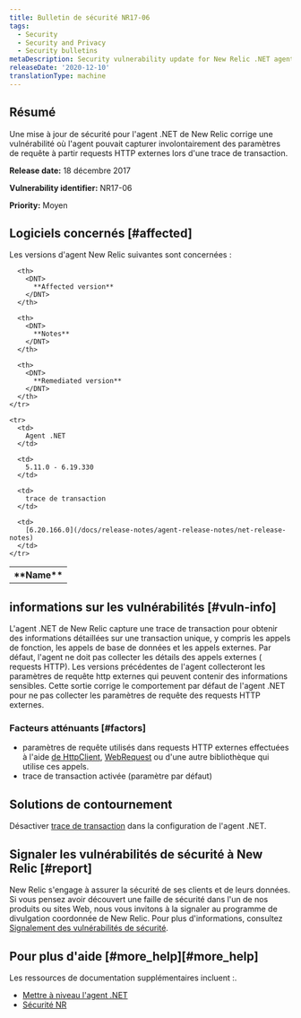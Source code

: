 ```yaml
---
title: Bulletin de sécurité NR17-06
tags:
  - Security
  - Security and Privacy
  - Security bulletins
metaDescription: Security vulnerability update for New Relic .NET agent.
releaseDate: '2020-12-10'
translationType: machine
---
```


## Résumé

Une mise à jour de sécurité pour l&apos;agent .NET de New Relic corrige une vulnérabilité où l&apos;agent pouvait capturer involontairement des paramètres de requête à partir requests HTTP externes lors d&apos;une trace de transaction.

<DNT>**Release date:**</DNT> 18 décembre 2017

<DNT>**Vulnerability identifier:**</DNT> NR17-06

<DNT>**Priority:**</DNT> Moyen

## Logiciels concernés [#affected]

Les versions d&apos;agent New Relic suivantes sont concernées :

<table>
  <tbody>
    <tr>
      <th>
        <DNT>
          **Name**
        </DNT>
      </th>

      <th>
        <DNT>
          **Affected version**
        </DNT>
      </th>

      <th>
        <DNT>
          **Notes**
        </DNT>
      </th>

      <th>
        <DNT>
          **Remediated version**
        </DNT>
      </th>
    </tr>

    <tr>
      <td>
        Agent .NET
      </td>

      <td>
        5.11.0 - 6.19.330
      </td>

      <td>
        trace de transaction
      </td>

      <td>
        [6.20.166.0](/docs/release-notes/agent-release-notes/net-release-notes)
      </td>
    </tr>
  </tbody>
</table>

## informations sur les vulnérabilités [#vuln-info]

L&apos;agent .NET de New Relic capture une trace de transaction pour obtenir des informations détaillées sur une transaction unique, y compris les appels de fonction, les appels de base de données et les appels externes. Par défaut, l&apos;agent ne doit pas collecter les détails des appels externes ( requests HTTP). Les versions précédentes de l&apos;agent collecteront les paramètres de requête http externes qui peuvent contenir des informations sensibles. Cette sortie corrige le comportement par défaut de l&apos;agent .NET pour ne pas collecter les paramètres de requête des requests HTTP externes.

### Facteurs atténuants [#factors]

* paramètres de requête utilisés dans requests HTTP externes effectuées à l&apos;aide [de HttpClient](https://msdn.microsoft.com/en-us/library/system.net.http.httpclient.aspx), [WebRequest](https://msdn.microsoft.com/en-us/library/system.net.webrequest.aspx) ou d&apos;une autre bibliothèque qui utilise ces appels.
* trace de transaction activée (paramètre par défaut)

## Solutions de contournement

Désactiver [trace de transaction](/docs/agents/net-agent/configuration/net-agent-configuration#transaction_tracer) dans la configuration de l&apos;agent .NET.

## Signaler les vulnérabilités de sécurité à New Relic [#report]

New Relic s&apos;engage à assurer la sécurité de ses clients et de leurs données. Si vous pensez avoir découvert une faille de sécurité dans l&apos;un de nos produits ou sites Web, nous vous invitons à la signaler au programme de divulgation coordonnée de New Relic. Pour plus d&apos;informations, consultez [Signalement des vulnérabilités de sécurité](/docs/security/new-relic-security/data-privacy/reporting-security-vulnerabilities).

## Pour plus d&apos;aide [#more\_help][#more_help]

Les ressources de documentation supplémentaires incluent :.

* [Mettre à niveau l&apos;agent .NET](/docs/agents/net-agent/installation/update-net-agent)
* [Sécurité NR](https://newrelic.com/security)